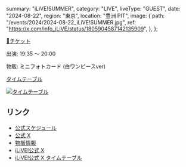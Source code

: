   summary: "iLiVE!SUMMER",
  category: "LIVE",
  liveType: "GUEST",
  date: "2024-08-22",
  region: "東京",
  location: "豊洲 PIT",
  image: {
    path: "/events/2024/2024-08-22_iLiVE!SUMMER.jpg",
    ref: "https://x.com/info_iLiVE/status/1805904587142135909",
  },
};

[🎫チケット](https://ticketdive.com/event/ilive0822)

出演: 19:35 〜 20:00

物販: ミニフォトカード (白ワンピースver)

[タイムテーブル](https://x.com/info_iLiVE/status/1819312191012483535)

[![タイムテーブル](/events/2024/2024-08-22_iLiVE!SUMMER_タイムテーブル.jpg)](/events/2024/2024-08-22_iLiVE!SUMMER_タイムテーブル.jpg)

## リンク

- [公式スケジュール](https://takanenonadeshiko.jp/events/event/ilive-summer/)
- [公式 X](https://x.com/takanenofficial/status/1806315344258355524)
- [物販情報](https://x.com/takanenofficial/status/1826237839912427741)
- [iLiVE!公式 X](https://x.com/info_iLiVE/status/1805904587142135909)
- [iLiVE!公式 X タイムテーブル](https://x.com/info_iLiVE/status/1819312191012483535)
